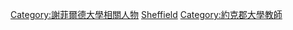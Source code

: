 [[Category:謝菲爾德大學相關人物|Category:謝菲爾德大學相關人物]]
[[Category:英格蘭各大學教師|Sheffield]]
[[Category:約克郡大學教師|Category:約克郡大學教師]]